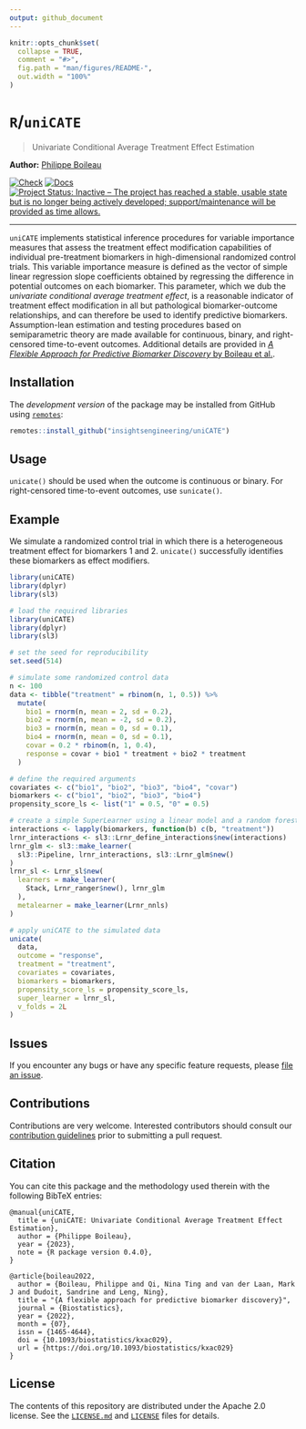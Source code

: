 ```yaml
---
output: github_document
---
```


<!-- README.md is generated from README.Rmd. Please edit that file -->

```r
knitr::opts_chunk$set(
  collapse = TRUE,
  comment = "#>",
  fig.path = "man/figures/README-",
  out.width = "100%"
)
```

# `R`/`uniCATE`

> Univariate Conditional Average Treatment Effect Estimation

__Author:__ [Philippe Boileau](https://pboileau.ca/)

<!-- badges: start -->
[![Check](https://github.com/insightsengineering/uniCATE/actions/workflows/check.yaml/badge.svg)](https://github.com/insightsengineering/uniCATE/actions/workflows/check.yaml)
[![Docs](https://github.com/insightsengineering/uniCATE/actions/workflows/docs.yaml/badge.svg)](https://github.com/insightsengineering/uniCATE/actions/workflows/docs.yaml)
[![Project Status: Inactive – The project has reached a stable, usable state but
is no longer being actively developed; support/maintenance will be provided as
time
allows.](https://www.repostatus.org/badges/latest/inactive.svg)](https://www.repostatus.org/#inactive)
<!-- badges: end -->

---

`uniCATE` implements statistical inference procedures for variable importance
measures that assess the treatment effect modification capabilities of
individual pre-treatment biomarkers in high-dimensional randomized control
trials. This variable importance measure is defined as the vector of simple
linear regression slope coefficients obtained by regressing the difference in
potential outcomes on each biomarker. This parameter, which we dub the
*univariate conditional average treatment effect*, is a reasonable indicator of
treatment effect modification in all but pathological biomarker-outcome
relationships, and can therefore be used to identify predictive biomarkers.
Assumption-lean estimation and testing procedures based on semiparametric theory
are made available for continuous, binary, and right-censored time-to-event
outcomes. Additional details are provided in [*A Flexible Approach for
Predictive Biomarker Discovery* by Boileau et
al.](https://academic.oup.com/biostatistics/advance-article/doi/10.1093/biostatistics/kxac029/6647929).


## Installation

The _development version_ of the package may be installed from GitHub using
[`remotes`](https://CRAN.R-project.org/package=remotes):

```r
remotes::install_github("insightsengineering/uniCATE")
```

## Usage

`unicate()` should be used when the outcome is continuous or binary. For
right-censored time-to-event outcomes, use `sunicate()`.

## Example

We simulate a randomized control trial in which there is a heterogeneous
treatment effect for biomarkers 1 and 2. `unicate()` successfully identifies
these biomarkers as effect modifiers.

```r
library(uniCATE)
library(dplyr)
library(sl3)
```
```r
# load the required libraries
library(uniCATE)
library(dplyr)
library(sl3)
```
```r
# set the seed for reproducibility
set.seed(514)

# simulate some randomized control data
n <- 100
data <- tibble("treatment" = rbinom(n, 1, 0.5)) %>%
  mutate(
    bio1 = rnorm(n, mean = 2, sd = 0.2),
    bio2 = rnorm(n, mean = -2, sd = 0.2),
    bio3 = rnorm(n, mean = 0, sd = 0.1),
    bio4 = rnorm(n, mean = 0, sd = 0.1),
    covar = 0.2 * rbinom(n, 1, 0.4),
    response = covar + bio1 * treatment + bio2 * treatment
  )

# define the required arguments
covariates <- c("bio1", "bio2", "bio3", "bio4", "covar")
biomarkers <- c("bio1", "bio2", "bio3", "bio4")
propensity_score_ls <- list("1" = 0.5, "0" = 0.5)

# create a simple SuperLearner using a linear model and a random forest
interactions <- lapply(biomarkers, function(b) c(b, "treatment"))
lrnr_interactions <- sl3::Lrnr_define_interactions$new(interactions)
lrnr_glm <- sl3::make_learner(
  sl3::Pipeline, lrnr_interactions, sl3::Lrnr_glm$new()
)
lrnr_sl <- Lrnr_sl$new(
  learners = make_learner(
    Stack, Lrnr_ranger$new(), lrnr_glm
  ),
  metalearner = make_learner(Lrnr_nnls)
)

# apply uniCATE to the simulated data
unicate(
  data,
  outcome = "response",
  treatment = "treatment",
  covariates = covariates,
  biomarkers = biomarkers,
  propensity_score_ls = propensity_score_ls,
  super_learner = lrnr_sl,
  v_folds = 2L
)
```

## Issues

If you encounter any bugs or have any specific feature requests, please [file
an issue](https://github.com/insightsengineering/uniCATE/issues).


## Contributions

Contributions are very welcome. Interested contributors should consult our
[contribution
guidelines](https://github.com/insightsengineering/uniCATE/blob/master/.github/CONTRIBUTING.md)
prior to submitting a pull request.

## Citation

You can cite this package and the methodology used therein with the following
BibTeX entries:

```
@manual{uniCATE,
  title = {uniCATE: Univariate Conditional Average Treatment Effect Estimation},
  author = {Philippe Boileau},
  year = {2023},
  note = {R package version 0.4.0},
}
  
@article{boileau2022,
  author = {Boileau, Philippe and Qi, Nina Ting and van der Laan, Mark J and Dudoit, Sandrine and Leng, Ning},
  title = "{A flexible approach for predictive biomarker discovery}",
  journal = {Biostatistics},
  year = {2022},
  month = {07},
  issn = {1465-4644},
  doi = {10.1093/biostatistics/kxac029},
  url = {https://doi.org/10.1093/biostatistics/kxac029}
}
```

## License

The contents of this repository are distributed under the Apache 2.0 license.
See the
[`LICENSE.md`](https://github.com/insightsengineering/uniCATE/blob/main/LICENSE.md)
and [`LICENSE`](https://github.com/insightsengineering/uniCATE/blob/main/LICENSE)
files for details.
